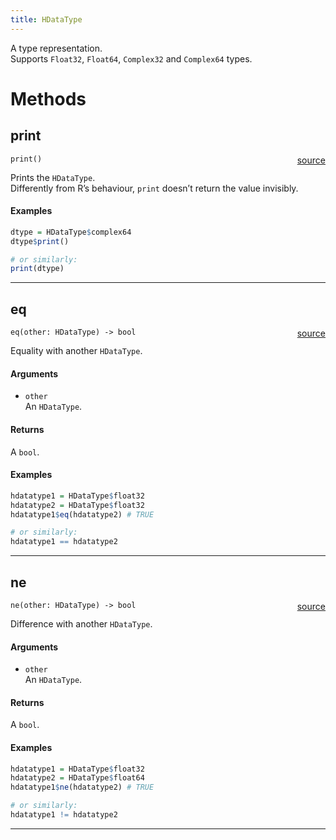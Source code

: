 ```yaml
---
title: HDataType
---
```


A type representation. \
Supports `Float32`, `Float64`, `Complex32` and `Complex64` types. \

# Methods

## print

`print()` <span style="float: right;"> [source](https://github.com/daniellga/harmonium/tree/master/r-harmonium/src/rust/src//hdatatype.rs#L41) </span> \

Prints the `HDataType`. \
Differently from R's behaviour, `print` doesn't return the value invisibly. \

#### Examples

```r
dtype = HDataType$complex64
dtype$print()

# or similarly:
print(dtype)
```

_________

## eq

`eq(other: HDataType) -> bool` <span style="float: right;"> [source](https://github.com/daniellga/harmonium/tree/master/r-harmonium/src/rust/src//hdatatype.rs#L75) </span> \

Equality with another `HDataType`. \

#### Arguments

* `other` \
An `HDataType`. \

#### Returns

A `bool`.

#### Examples

```r
hdatatype1 = HDataType$float32
hdatatype2 = HDataType$float32
hdatatype1$eq(hdatatype2) # TRUE

# or similarly:
hdatatype1 == hdatatype2
```

_________

## ne

`ne(other: HDataType) -> bool` <span style="float: right;"> [source](https://github.com/daniellga/harmonium/tree/master/r-harmonium/src/rust/src//hdatatype.rs#L110) </span> \

Difference with another `HDataType`. \

#### Arguments

* `other` \
An `HDataType`. \

#### Returns

A `bool`. \

#### Examples

```r
hdatatype1 = HDataType$float32
hdatatype2 = HDataType$float64
hdatatype1$ne(hdatatype2) # TRUE

# or similarly:
hdatatype1 != hdatatype2
```

_________
